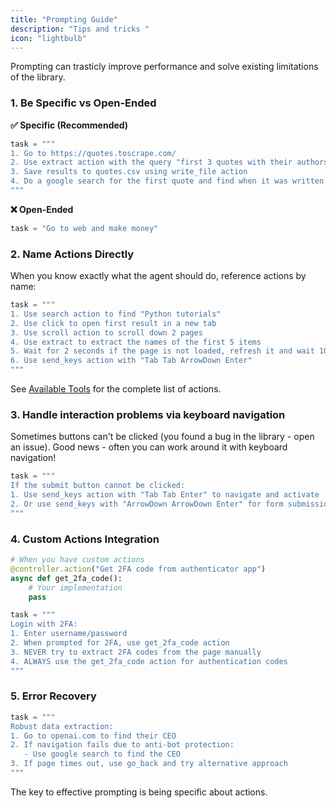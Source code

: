 ```yaml
---
title: "Prompting Guide"
description: "Tips and tricks "
icon: "lightbulb"
---
```


Prompting can trasticly improve performance and solve existing limitations of the library.

### 1. Be Specific vs Open-Ended

**✅ Specific (Recommended)**
```python
task = """
1. Go to https://quotes.toscrape.com/
2. Use extract action with the query "first 3 quotes with their authors"
3. Save results to quotes.csv using write_file action
4. Do a google search for the first quote and find when it was written
"""
```

**❌ Open-Ended**
```python
task = "Go to web and make money"
```

### 2. Name Actions Directly

When you know exactly what the agent should do, reference actions by name:

```python
task = """
1. Use search action to find "Python tutorials"
2. Use click to open first result in a new tab
3. Use scroll action to scroll down 2 pages
4. Use extract to extract the names of the first 5 items
5. Wait for 2 seconds if the page is not loaded, refresh it and wait 10 sec
6. Use send_keys action with "Tab Tab ArrowDown Enter"
"""
```

See [Available Tools](/customize/tools/available) for the complete list of actions.


### 3. Handle interaction problems via keyboard navigation

Sometimes buttons can't be clicked (you found a bug in the library - open an issue). 
Good news - often you can work around it with keyboard navigation!

```python
task = """
If the submit button cannot be clicked:
1. Use send_keys action with "Tab Tab Enter" to navigate and activate
2. Or use send_keys with "ArrowDown ArrowDown Enter" for form submission
"""
```




### 4. Custom Actions Integration

```python
# When you have custom actions
@controller.action("Get 2FA code from authenticator app")
async def get_2fa_code():
    # Your implementation
    pass

task = """
Login with 2FA:
1. Enter username/password
2. When prompted for 2FA, use get_2fa_code action
3. NEVER try to extract 2FA codes from the page manually
4. ALWAYS use the get_2fa_code action for authentication codes
"""
```

### 5. Error Recovery

```python
task = """
Robust data extraction:
1. Go to openai.com to find their CEO
2. If navigation fails due to anti-bot protection:
   - Use google search to find the CEO
3. If page times out, use go_back and try alternative approach
"""
```



The key to effective prompting is being specific about actions.
